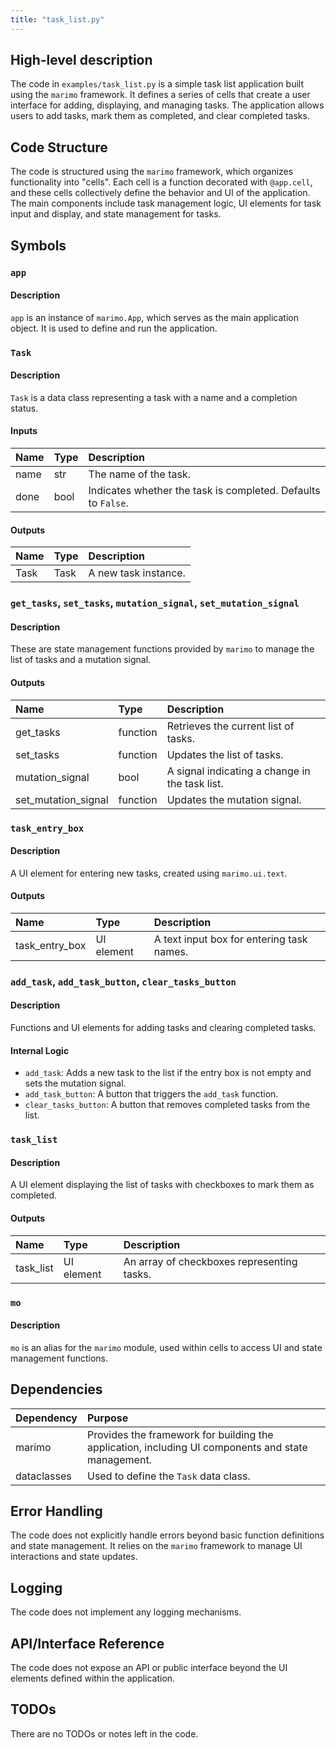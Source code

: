 ```yaml
---
title: "task_list.py"
---
```


## High-level description

The code in `examples/task_list.py` is a simple task list application built using the `marimo` framework. It defines a series of cells that create a user interface for adding, displaying, and managing tasks. The application allows users to add tasks, mark them as completed, and clear completed tasks.

## Code Structure

The code is structured using the `marimo` framework, which organizes functionality into "cells". Each cell is a function decorated with `@app.cell`, and these cells collectively define the behavior and UI of the application. The main components include task management logic, UI elements for task input and display, and state management for tasks.

## Symbols

### `app`
#### Description
`app` is an instance of `marimo.App`, which serves as the main application object. It is used to define and run the application.

### `Task`
#### Description
`Task` is a data class representing a task with a name and a completion status.

#### Inputs
| Name | Type | Description |
|:-----|:-----|:------------|
| name | str | The name of the task. |
| done | bool | Indicates whether the task is completed. Defaults to `False`. |

#### Outputs
| Name | Type | Description |
|:-----|:-----|:------------|
| Task | Task | A new task instance. |

### `get_tasks`, `set_tasks`, `mutation_signal`, `set_mutation_signal`
#### Description
These are state management functions provided by `marimo` to manage the list of tasks and a mutation signal.

#### Outputs
| Name | Type | Description |
|:-----|:-----|:------------|
| get_tasks | function | Retrieves the current list of tasks. |
| set_tasks | function | Updates the list of tasks. |
| mutation_signal | bool | A signal indicating a change in the task list. |
| set_mutation_signal | function | Updates the mutation signal. |

### `task_entry_box`
#### Description
A UI element for entering new tasks, created using `marimo.ui.text`.

#### Outputs
| Name | Type | Description |
|:-----|:-----|:------------|
| task_entry_box | UI element | A text input box for entering task names. |

### `add_task`, `add_task_button`, `clear_tasks_button`
#### Description
Functions and UI elements for adding tasks and clearing completed tasks.

#### Internal Logic
- `add_task`: Adds a new task to the list if the entry box is not empty and sets the mutation signal.
- `add_task_button`: A button that triggers the `add_task` function.
- `clear_tasks_button`: A button that removes completed tasks from the list.

### `task_list`
#### Description
A UI element displaying the list of tasks with checkboxes to mark them as completed.

#### Outputs
| Name | Type | Description |
|:-----|:-----|:------------|
| task_list | UI element | An array of checkboxes representing tasks. |

### `mo`
#### Description
`mo` is an alias for the `marimo` module, used within cells to access UI and state management functions.

## Dependencies

| Dependency | Purpose |
|:-----------|:--------|
| marimo | Provides the framework for building the application, including UI components and state management. |
| dataclasses | Used to define the `Task` data class. |

## Error Handling

The code does not explicitly handle errors beyond basic function definitions and state management. It relies on the `marimo` framework to manage UI interactions and state updates.

## Logging

The code does not implement any logging mechanisms.

## API/Interface Reference

The code does not expose an API or public interface beyond the UI elements defined within the application.

## TODOs

There are no TODOs or notes left in the code.